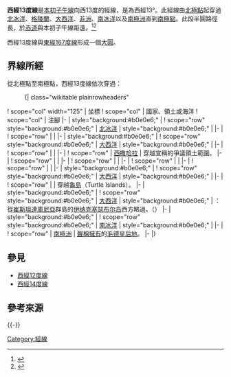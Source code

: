 {{NoteTA
|G1=地名
|G2=Toponym
}}
{{Location map-line|lon=-13}}
{{kml}}

'''西經13度線'''是[[本初子午線|本初子午線]]向西13度的經線，是為西經13°。此經線由[[北極點|北極點]]起穿過[[北冰洋|北冰洋]]、[[格陵蘭|格陵蘭]]、[[大西洋|大西洋]]、[[非洲|非洲]]、[[南冰洋|南冰洋]]以及[[南極洲|南極洲]]直到[[南極點|南極點]]。此段半圓路徑長{{convert|20003932|km}}，於[[赤道|赤道]]與本初子午線距{{convert|1447|km}}遠。<ref name="noaa">{{cite web | language =en | url =http://www.ngs.noaa.gov/PUBS_LIB/inverse.pdf | title =Direct and Inverse Solutions of Geodesics on the Ellipsoid with application of nested equation | author =T. Vincenty | date =1975-04 | accessdate =2017-05-17 | archive-date =2013-01-28 | archive-url =https://www.webcitation.org/6DzvSBPa5?url=http://www.ngs.noaa.gov/PUBS_LIB/inverse.pdf | dead-url =no }}</ref><ref name="latlon">{{cite web
 | language = en
 | url = http://www.movable-type.co.uk/scripts/latlong-vincenty.html
 | title = Vincenty formula for distance between two Latitude/Longitude points
 | website = Movable type scripts
 | accessdate = 2017-05-17
 | archive-date = 2013-01-28
 | archive-url = https://www.webcitation.org/6DzvScM3g?url=http://www.movable-type.co.uk/scripts/latlong-vincenty.html
 | dead-url = yes
 }}</ref>

西經13度線與[[東經167度線|東經167度線]]形成一個[[大圓|大圓]]。

==界線所經==
從北極點至南極點，西經13度線依次穿過：

:{| class="wikitable plainrowheaders"
! scope="col" width="125" | 坐標
! scope="col" | 國家、領土或海洋
! scope="col" | 注腳
|-
| style="background:#b0e0e6;" | {{Coord|90|0|N|13|0|W|type:waterbody|name=Arctic Ocean}}
! scope="row" style="background:#b0e0e6;" | [[北冰洋|北冰洋]]
| style="background:#b0e0e6;" |
|-
| {{Coord|81|42|N|13|0|W|type:country|name=Greenland}}
! scope="row" | {{GRL}}
|
|-
| style="background:#b0e0e6;" | {{Coord|81|6|N|13|0|W|type:waterbody|name=Atlantic Ocean}}
! scope="row" style="background:#b0e0e6;" | [[大西洋|大西洋]]
| style="background:#b0e0e6;" |
|-
| {{Coord|27|50|N|13|0|W|type:country|name=Morocco}}
! scope="row" | {{MAR}}
|
|-
| {{Coord|27|40|N|13|0|W|type:country|name=Western Sahara}}
! scope="row" | [[西撒哈拉|西撒哈拉]]
| 穿越{{MAR}}宣稱的爭議領土範圍。
|-
| {{Coord|23|9|N|13|0|W|type:country|name=Mauritania}}
! scope="row" | {{MRT}}
|
|-
| {{Coord|15|29|N|13|0|W|type:country|name=Senegal}}
! scope="row" | {{SEN}}
|
|-
| {{Coord|12|28|N|13|0|W|type:country|name=Guinea}}
! scope="row" | {{GIN}}
|
|-
| {{Coord|9|6|N|13|0|W|type:country|name=Sierra Leone}}
! scope="row" | {{SLE}}
|
|-
| style="background:#b0e0e6;" | {{Coord|8|14|N|13|0|W|type:waterbody|name=Atlantic Ocean}}
! scope="row" style="background:#b0e0e6;" | [[大西洋|大西洋]]
| style="background:#b0e0e6;" |
|-
| {{Coord|7|36|N|13|0|W|type:country|name=Sierra Leone}}
! scope="row" | {{SLE}}
| 穿越[[龜島_(獅子山)|龜島]]（Turtle Islands）。
|-
| style="background:#b0e0e6;" | {{Coord|7|35|N|13|0|W|type:waterbody|name=Atlantic Ocean}}
! scope="row" style="background:#b0e0e6;" | [[大西洋|大西洋]]
| style="background:#b0e0e6;" | {{SHN}}：從[[崔斯坦達庫尼亞|崔斯坦達庫尼亞]]群島的[[伊纳克塞瑟布尔岛|伊纳克塞瑟布尔岛]]西方略過。（{{Coord|37|18|S|12|43|W|type:isle|name=Inaccessible Island}}）
|-
| style="background:#b0e0e6;" | {{Coord|60|0|S|13|0|W|type:waterbody|name=Southern Ocean}}
! scope="row" style="background:#b0e0e6;" | [[南冰洋|南冰洋]]
| style="background:#b0e0e6;" |
|-
| {{Coord|71|46|S|13|0|W|type:country|name=Antarctica}}
! scope="row" | [[南極洲|南極洲]]
| {{NOR}}[[南極領地|聲稱擁有]]的[[毛德皇后地|毛德皇后地]]。
|-
|}

==參見==
*[[西經12度線|西經12度線]]
*[[西經14度線|西經14度線]]

==參考來源==
{{reflist}}

{{-}}
{{geographical coordinates|state=collapsed}}

[[Category:經線|Category:經線]]